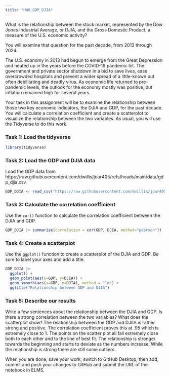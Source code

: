 ```yaml
---
title: "HW8_GDP_DJIA"
---
```


What is the relationship between the stock market, represented by the Dow Jones Industrial Average, or DJIA, and the Gross Domestic Product, a measure of the U.S. economic activity?

You will examine that question for the past decade, from 2013 through 2024.

The U.S. economy in 2013 had begun to emerge from the Great Depression and heated up in the years before the COVID-19 pandemic hit. The government and private sector shutdown in a bid to save lives, ease overcrowded hospitals and prevent a wider spread of a little-known but often debilitating and deadly virus. As economic life returned to pre-pandemic levels, the outlook for the economy mostly was positive, but inflation remained high for several years.

Your task in this assignment will be to examine the relationship between those two key economic indicators, the DJIA and GDP, for the past decade. You will calculate a correlation coefficient and create a scatterplot to visualize the relationship between the two variables. As usual, you will use the Tidyverse to do this work.

### Task 1: Load the tidyverse

```r
library(tidyverse)
```

### Task 2: Load the GDP and DJIA data

Load the GDP data from https://raw.githubusercontent.com/dwillis/jour405/refs/heads/main/data/gdp_djia.csv

```r
GDP_DJIA <- read_csv("https://raw.githubusercontent.com/dwillis/jour405/refs/heads/main/data/gdp_djia.csv")
```

### Task 3: Calculate the correlation coefficient

Use the `cor()` function to calculate the correlation coefficient between the DJIA and GDP.

```r
GDP_DJIA |> summarize(correlation = cor(GDP, DJIA, method="pearson"))
```

### Task 4: Create a scatterplot

Use the `ggplot()` function to create a scatterplot of the DJIA and GDP. Be sure to label your axes and add a title.

```r
GDP_DJIA |> 
  ggplot() +
  geom_point(aes(x=GDP, y=DJIA)) +
  geom_smooth(aes(x=GDP, y=DJIA), method = "lm") +
  ggtitle("Relationship between GDP and DJIA")
```

### Task 5: Describe our results

Write a few sentences about the relationship between the DJIA and GDP. Is there a strong correlation between the two variables? What does the scatterplot show?
The relationship between the GDP and DJIIA is rather strong and positive. The correlation coefficient proves this at .95 which is extremely close to 1. The points on the scatter plot all fall extremely close both to each other and to the line of best fit. The relationship is stronger towards the beginning and starts to deviate as the numbers increase. While the relationship is strong there are still some outliers.

When you are done, save your work, switch to GitHub Desktop, then add, commit and push your changes to GitHub and submit the URL of the notebook in ELMS.


